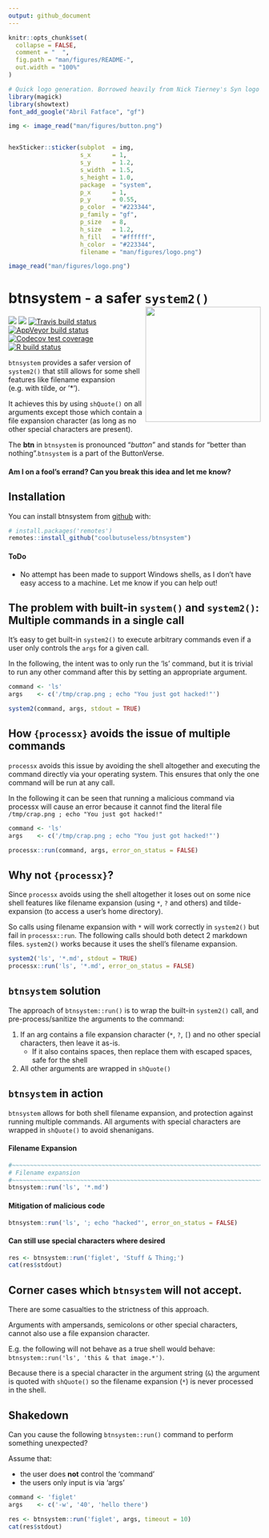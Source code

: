 ```yaml
---
output: github_document
---
```


<!-- README.md is generated from README.Rmd. Please edit that file -->

```r
knitr::opts_chunk$set(
  collapse = FALSE,
  comment = "  ",
  fig.path = "man/figures/README-",
  out.width = "100%"
)
```


```r
# Quick logo generation. Borrowed heavily from Nick Tierney's Syn logo process
library(magick)
library(showtext)
font_add_google("Abril Fatface", "gf")
```


```r
img <- image_read("man/figures/button.png")


hexSticker::sticker(subplot  = img,
                    s_x      = 1,
                    s_y      = 1.2,
                    s_width  = 1.5,
                    s_height = 1.0,
                    package  = "system",
                    p_x      = 1,
                    p_y      = 0.55,
                    p_color  = "#223344",
                    p_family = "gf",
                    p_size   = 8,
                    h_size   = 1.2,
                    h_fill   = "#ffffff",
                    h_color  = "#223344",
                    filename = "man/figures/logo.png")

image_read("man/figures/logo.png")
```




# btnsystem - a safer `system2()`  <img src="man/figures/logo.png" align="right" height=230/>

<!-- badges: start -->
![](http://img.shields.io/badge/cool-useless-green.svg)
![](http://img.shields.io/badge/button-verse-blue.svg)
[![Travis build status](https://travis-ci.org/coolbutuseless/btnsystem.svg?branch=master)](https://travis-ci.org/coolbutuseless/btnsystem)
[![AppVeyor build status](https://ci.appveyor.com/api/projects/status/github/coolbutuseless/btnsystem?branch=master&svg=true)](https://ci.appveyor.com/project/coolbutuseless/btnsystem)
[![Codecov test coverage](https://codecov.io/gh/coolbutuseless/btnsystem/branch/master/graph/badge.svg)](https://codecov.io/gh/coolbutuseless/btnsystem?branch=master)
[![R build status](https://github.com/coolbutuseless/btnsystem/workflows/R-CMD-check/badge.svg)](https://github.com/coolbutuseless/btnsystem/actions)
<!-- badges: end -->


`btnsystem` provides a safer version of `system2()` that 
still allows for some shell features like filename expansion (e.g. with tilde, or '*').

It achieves this by using `shQuote()` on all arguments except those which contain 
a file expansion character (as long as no other special characters are present).

The **btn** in `btnsystem` is pronounced "*button*" and stands for "better than 
nothing".`btnsystem` is a part of the ButtonVerse.

#### Am I on a fool's errand?  Can you break this idea and let me know?

Installation
------------------------------------------------------------------------------

You can install btnsystem from [github](https://github.com/coolbutuseless/btnsystem) with:

``` r
# install.packages('remotes')
remotes::install_github("coolbutuseless/btnsystem")
```

#### ToDo 

* No attempt has been made to support Windows shells, as I don't have easy 
  access to a machine. Let me know if you can help out!



The problem with built-in `system()` and `system2()`: Multiple commands in a single call
------------------------------------------------------------------------------

It's easy to get built-in `system2()` to execute arbitrary commands even 
if a user only controls the `args` for a given call.

In the following, the intent was to only run the 'ls' command, but it is 
trivial to run any other command after this by setting an appropriate argument.

```r
command <- 'ls'
args    <- c('/tmp/crap.png ; echo "You just got hacked!"')

system2(command, args, stdout = TRUE)
```


How `{processx}` avoids the issue of multiple commands
------------------------------------------------------------------------------

`processx` avoids this issue by avoiding the shell altogether and executing
the command directly via your operating system.  This ensures that only 
the one command will be run at any call.

In the following it can be seen that running a malicious command via processx will 
cause an error because it cannot find the literal file `/tmp/crap.png ; echo "You just got hacked!"`

```r
command <- 'ls'
args    <- c('/tmp/crap.png ; echo "You just got hacked!"')

processx::run(command, args, error_on_status = FALSE)
```



Why not `{processx}`?
------------------------------------------------------------------------------

Since `processx` avoids using the shell altogether it loses out on some nice 
shell features like filename expansion (using `*`, `?` and others) and tilde-expansion
(to access a user's home directory).

So calls using filename expansion with `*` will work correctly in `system2()` 
but fail in `processx::run`.  The following calls should both detect 2 markdown
files.  `system2()` works because it uses the shell's filename expansion.


```r
system2('ls', '*.md', stdout = TRUE)
processx::run('ls', '*.md', error_on_status = FALSE)
```



`btnsystem` solution
------------------------------------------------------------------------------

The approach of `btnsystem::run()` is to wrap the built-in `system2()` call, and
pre-process/sanitize the arguments to the command:

1. If an arg contains a file expansion character (`*`, `?`, `[`) and no other special
   characters, then leave it as-is.
    * If it also contains spaces, then replace them with escaped spaces, safe for the shell
2. All other arguments are wrapped in `shQuote()`


`btnsystem` in action
------------------------------------------------------------------------------

`btnsystem` allows for both shell filename expansion, and protection against
running multiple commands.  All arguments with special characters are
wrapped in `shQuote()` to avoid shenanigans.


#### Filename Expansion
```r
#~~~~~~~~~~~~~~~~~~~~~~~~~~~~~~~~~~~~~~~~~~~~~~~~~~~~~~~~~~~~~~~~~~~~~~~~~~~~~
# Filename expansion
#~~~~~~~~~~~~~~~~~~~~~~~~~~~~~~~~~~~~~~~~~~~~~~~~~~~~~~~~~~~~~~~~~~~~~~~~~~~~~
btnsystem::run('ls', '*.md')
```

#### Mitigation of malicious code

```r
btnsystem::run('ls', '; echo "hacked"', error_on_status = FALSE)
```

#### Can still use special characters where desired 
```r
res <- btnsystem::run('figlet', 'Stuff & Thing;')
cat(res$stdout)
```




Corner cases which `btnsystem` will not accept.
------------------------------------------------------------------------------

There are some casualties to the strictness of this approach.

Arguments with ampersands, semicolons or other special characters, 
   cannot also use a file expansion character.
   
E.g. the following will not behave as a true shell would behave: `btnsystem::run('ls', 'this & that image.*')`.  

Because there is a special character in the argument string (`&`) the argument is quoted with
`shQuote()` so the filename expansion (`*`) is never processed in the shell.



Shakedown
------------------------------------------------------------------------------

Can you cause the following `btnsystem::run()` command to perform something unexpected?

Assume that:

* the user does **not** control the 'command' 
* the users only input is via 'args'


```r
command <- 'figlet'
args    <- c('-w', '40', 'hello there')

res <- btnsystem::run('figlet', args, timeout = 10)
cat(res$stdout)
```













